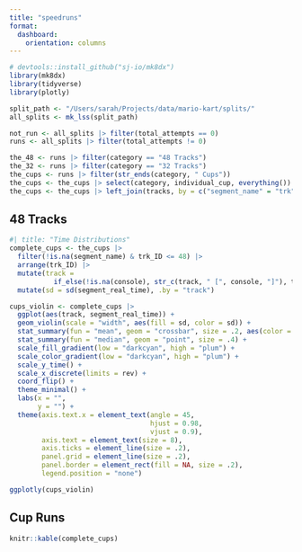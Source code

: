 ```yaml
---
title: "speedruns"
format: 
  dashboard:
    orientation: columns
---
```


```r
# devtools::install_github("sj-io/mk8dx")
library(mk8dx)
library(tidyverse)
library(plotly)
```

```r
split_path <- "/Users/sarah/Projects/data/mario-kart/splits/"
all_splits <- mk_lss(split_path)
```

```r
not_run <- all_splits |> filter(total_attempts == 0)
runs <- all_splits |> filter(total_attempts != 0)
```

```r
the_48 <- runs |> filter(category == "48 Tracks")
the_32 <- runs |> filter(category == "32 Tracks")
the_cups <- runs |> filter(str_ends(category, " Cups"))
the_cups <- the_cups |> select(category, individual_cup, everything())
the_cups <- the_cups |> left_join(tracks, by = c("segment_name" = "trk"))
```

## 48 Tracks

```r
#| title: "Time Distributions"
complete_cups <- the_cups |> 
  filter(!is.na(segment_name) & trk_ID <= 48) |> 
  arrange(trk_ID) |> 
  mutate(track = 
           if_else(!is.na(console), str_c(track, " [", console, "]"), track) |> fct_inorder()) |> 
  mutate(sd = sd(segment_real_time), .by = "track")

cups_violin <- complete_cups |> 
  ggplot(aes(track, segment_real_time)) +
  geom_violin(scale = "width", aes(fill = sd, color = sd)) +
  stat_summary(fun = "mean", geom = "crossbar", size = .2, aes(color = sd)) +
  stat_summary(fun = "median", geom = "point", size = .4) +
  scale_fill_gradient(low = "darkcyan", high = "plum") +
  scale_color_gradient(low = "darkcyan", high = "plum") +
  scale_y_time() +
  scale_x_discrete(limits = rev) +
  coord_flip() +
  theme_minimal() +
  labs(x = "",
       y = "") +
  theme(axis.text.x = element_text(angle = 45,
                                   hjust = 0.98,
                                   vjust = 0.9),
        axis.text = element_text(size = 8),
        axis.ticks = element_line(size = .2),
        panel.grid = element_line(size = .2),
        panel.border = element_rect(fill = NA, size = .2),
        legend.position = "none")

ggplotly(cups_violin)
```


## Cup Runs

```r
knitr::kable(complete_cups)
```

